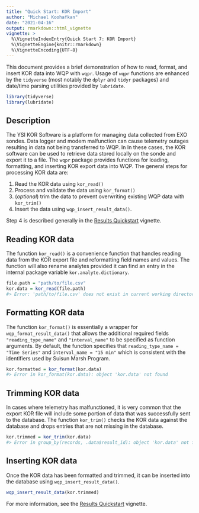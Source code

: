 ```yaml
---
title: "Quick Start: KOR Import"
author: "Michael Koohafkan"
date: "2021-04-16"
output: rmarkdown::html_vignette
vignette: >
  %\VignetteIndexEntry{Quick Start 7: KOR Import}
  %\VignetteEngine{knitr::rmarkdown}
  %\VignetteEncoding{UTF-8}
---
```




This document provides a brief demonstration of how to read, format,
and insert KOR data into WQP with `wqpr`. Usage of `wqpr` functions are
enhanced by the `tidyverse` (most notably the `dplyr` and `tidyr`
packages) and date/time parsing utilities provided by `lubridate`.


```r
library(tidyverse)
library(lubridate)
```

## Description

The YSI KOR Software is a platform for managing data collected from
EXO sondes. Data logger and modem malfunction can cause telemetry
outages resulting in data not being transferred to WQP. In In these
cases, the KOR software can be used to retrieve data stored locally
on the sonde and export it to a file. The `wqpr` package provides
functions for loading, formatting, and inserting KOR export data
into WQP. The general steps for processing KOR data are:

1) Read the KOR data using `kor_read()`
2) Process and validate the data using `kor_format()`
3) (*optional*) trim the data to prevent overwriting existing
   WQP data with `kor_trim()`
4) Insert the data using `wqp_insert_result_data()`.

Step 4 is described generally in the
[Results Quickstart](quickstart-results.html) vignette.

## Reading KOR data

The function `kor_read()` is a convenience function that handles
reading data from the KOR export file and reformatting field names
and values. The function will also rename analytes provided it can
find an entry in the internal package variable
`kor.analyte.dictionary`.


```r
file.path = "path/to/file.csv"
kor.data = kor_read(file.path)
#> Error: 'path/to/file.csv' does not exist in current working directory ('C:/Users/mkoohafk/Repository/wqpr/vignettes').
```

## Formatting KOR data

The function `kor_format()` is essentially a wrapper for
`wqp_format_result_data()` that allows the additional required
fields `"reading_type_name"` and `"interval_name"` to be specified
as function arguments. By default, the function specifies that
`reading_type_name = "Time Series"` and `interval_name = "15 min"`
which is consistent with the identifiers used by Suisun Marsh Program.


```r
kor.formatted = kor_format(kor.data)
#> Error in kor_format(kor.data): object 'kor.data' not found
```

## Trimming KOR data

In cases where telemetry has malfunctioned, it is very common that
the export KOR file will include some portion of data that was
successfully sent to the database. The function
`kor_trim()` checks the KOR data against the database and drops
entries that are not missing in the database.


```r
kor.trimmed = kor_trim(kor.data)
#> Error in group_by(records, .data$result_id): object 'kor.data' not found
```

## Inserting KOR data

Once the KOR data has been formatted and trimmed, it can be inserted
into the database using `wqp_insert_result_data()`. 


```r
wqp_insert_result_data(kor.trimmed)
```

For more information, see the
[Results Quickstart](quickstart-results.html) vignette.
